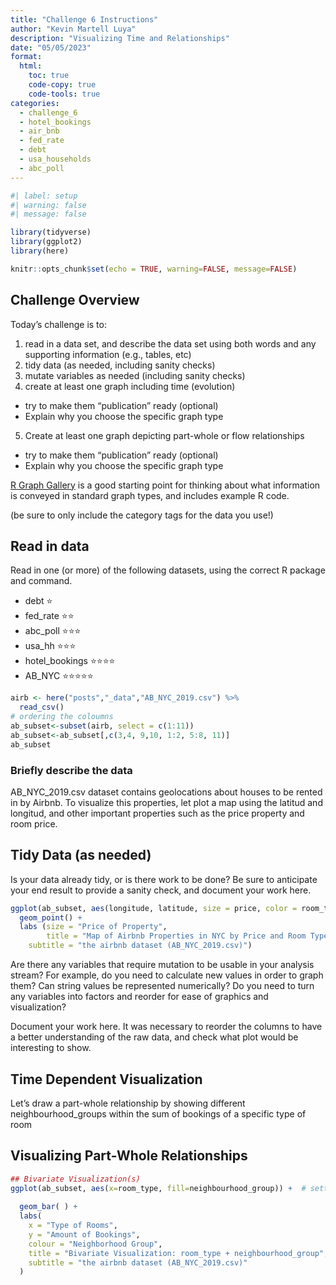 ```yaml
---
title: "Challenge 6 Instructions"
author: "Kevin Martell Luya"
description: "Visualizing Time and Relationships"
date: "05/05/2023"
format:
  html:
    toc: true
    code-copy: true
    code-tools: true
categories:
  - challenge_6
  - hotel_bookings
  - air_bnb
  - fed_rate
  - debt
  - usa_households
  - abc_poll
---
```


```r
#| label: setup
#| warning: false
#| message: false

library(tidyverse)
library(ggplot2)
library(here)

knitr::opts_chunk$set(echo = TRUE, warning=FALSE, message=FALSE)
```

## Challenge Overview

Today's challenge is to:

1)  read in a data set, and describe the data set using both words and any supporting information (e.g., tables, etc)
2)  tidy data (as needed, including sanity checks)
3)  mutate variables as needed (including sanity checks)
4)  create at least one graph including time (evolution)

-   try to make them "publication" ready (optional)
-   Explain why you choose the specific graph type

5)  Create at least one graph depicting part-whole or flow relationships

-   try to make them "publication" ready (optional)
-   Explain why you choose the specific graph type

[R Graph Gallery](https://r-graph-gallery.com/) is a good starting point for thinking about what information is conveyed in standard graph types, and includes example R code.

(be sure to only include the category tags for the data you use!)

## Read in data

Read in one (or more) of the following datasets, using the correct R package and command.

-   debt ⭐
-   fed_rate ⭐⭐
-   abc_poll ⭐⭐⭐
-   usa_hh ⭐⭐⭐
-   hotel_bookings ⭐⭐⭐⭐
-   AB_NYC ⭐⭐⭐⭐⭐

```r
airb <- here("posts","_data","AB_NYC_2019.csv") %>%
  read_csv()
# ordering the coloumns 
ab_subset<-subset(airb, select = c(1:11)) 
ab_subset<-ab_subset[,c(3,4, 9,10, 1:2, 5:8, 11)] 
ab_subset

```

### Briefly describe the data

AB_NYC_2019.csv dataset contains geolocations about houses to be rented in by Airbnb. To visualize this properties, let plot a map using the latitud and longitud, and other important properties such as the price property and room price.

## Tidy Data (as needed)

Is your data already tidy, or is there work to be done? Be sure to anticipate your end result to provide a sanity check, and document your work here.


```r

ggplot(ab_subset, aes(longitude, latitude, size = price, color = room_type), group = neighbourhood_group) +
  geom_point() +
  labs (size = "Price of Property",
        title = "Map of Airbnb Properties in NYC by Price and Room Types",
    subtitle = "the airbnb dataset (AB_NYC_2019.csv)")

```

Are there any variables that require mutation to be usable in your analysis stream? For example, do you need to calculate new values in order to graph them? Can string values be represented numerically? Do you need to turn any variables into factors and reorder for ease of graphics and visualization?

Document your work here.
It was necessary to reorder the columns to have a better understanding of the raw data, and check what plot 
would be interesting to show.

## Time Dependent Visualization
Let’s draw a part-whole relationship by showing different neighbourhood_groups within the sum of bookings of a specific type of room

## Visualizing Part-Whole Relationships
```r
## Bivariate Visualization(s)
ggplot(ab_subset, aes(x=room_type, fill=neighbourhood_group)) +  # setting x-axis as the room_type variable; #filling each room type by a second variable, the neighbourdhood group the property locates in
 
  geom_bar( ) + 
  labs(
    x = "Type of Rooms",
    y = "Amount of Bookings",
    colour = "Neighborhood Group",
    title = "Bivariate Visualization: room_type + neighbourhood_group",
    subtitle = "the airbnb dataset (AB_NYC_2019.csv)"
  )
```

